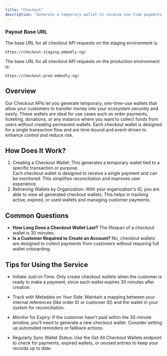 ```yaml
---
title: "Checkout"
description: "Generate a temporary wallet to receive one-time payments from your customers."
---
```


<Info>

### Payout Base URL

The base URL for all checkout API requests on the staging environment is:

```http
https://checkout-staging.embedly.ng/
```

The base URL for all checkout API requests on the production environment is:

```http
https://checkout-prod.embedly.ng/
```

</Info>

## Overview

Our Checkout APIs let you generate temporary, one-time-use wallets that allow your customers to transfer money into your ecosystem securely and easily. These wallets are ideal for use cases such as order payments, ticketing, donations, or any instance where you want to collect funds from users without creating permanent wallets. Each checkout wallet is designed for a single transaction flow and are time-bound and event-driven to enhance control and reduce risk.

## How Does It Work?

<ol>
	<li>
		Creating a Checkout Wallet: This generates a temporary wallet tied to a specific transaction or purpose.
	</li>
	<Info>
		Each checkout wallet is designed to receive a single payment and can be monitored. This simplifies reconciliation and improves user experience.
	</Info>
	<li>
		Retrieving Wallets by Organization: With your organization's ID, you are able to view all generated checkout wallets. This helps in tracking active, expired, or used wallets and managing customer payments.
	</li>
</ol>

## Common Questions

<ul>
	<li>
		<strong>How Long Does a Checkout Wallet Last?</strong> The lifespan of a checkout wallet is 30 minutes.
	</li>
	<li>
		<strong>Is a Customer Required to Create an Account?</strong> No, checkout wallets are designed to collect payments from customers without requiring full wallet onboarding.
	</li>
</ul>

## Tips for Using the Service

- Initiate Just-in-Time: Only create checkout wallets when the customer is ready to make a payment, since each wallet expires 30 minutes after creation.

- Track with Metadata on Your Side: Maintain a mapping between your internal references (like order ID or customer ID) and the wallet in your system for reconciliation.

- Monitor for Expiry: If the customer hasn’t paid within the 30-minute window, you’ll need to generate a new checkout wallet. Consider setting up automated reminders or fallback actions.

- Regularly Sync Wallet Status: Use the Get All Checkout Wallets endpoint to check for payments, expired wallets, or unused entries to keep your records up to date.


